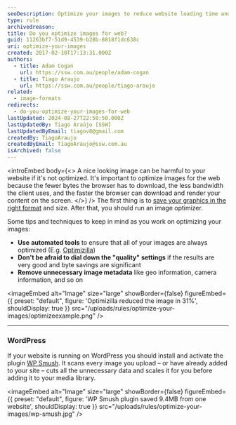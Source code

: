 ```yaml
---
seoDescription: Optimize your images to reduce website loading time and improve user experience by compressing files without sacrificing quality.
type: rule
archivedreason:
title: Do you optimize images for web?
guid: 11263bf7-51d9-4539-b28b-8818f1dc638c
uri: optimize-your-images
created: 2017-02-10T17:13:31.000Z
authors:
  - title: Adam Cogan
    url: https://ssw.com.au/people/adam-cogan
  - title: Tiago Araujo
    url: https://ssw.com.au/people/tiago-araujo
related:
  - image-formats
redirects:
  - do-you-optimize-your-images-for-web
lastUpdated: 2024-08-27T22:50:50.000Z
lastUpdatedBy: Tiago Araújo [SSW]
lastUpdatedByEmail: tiagov8@gmail.com
createdBy: TiagoAraujo
createdByEmail: TiagoAraujo@ssw.com.au
isArchived: false
---
```


<introEmbed
  body={<>
A nice looking image can be harmful to your website if it's not optimized. It's important to optimize images for the web because the fewer bytes the browser has to download, the less bandwidth the client uses, and the faster the browser can download and render your content on the screen.
  </>}
/>
The first thing is to [save your graphics in the right format](/image-formats) and size. After that, you should run an image optimizer.

Some tips and techniques to keep in mind as you work on optimizing your images:

* **Use** **automated tools** to ensure that all of your images are always optimized (E.g. [Optimizilla](https://imagecompressor.com))
* **Don't be afraid to dial down the "quality" settings** if the results are very good and byte savings are significant
* **Remove unnecessary image metadata** like geo information, camera information, and so on


<imageEmbed
  alt="Image"
  size="large"
  showBorder={false}
  figureEmbed={{
    preset: "default",
    figure: 'Optimizilla reduced the image in 31%',
    shouldDisplay: true
  }}
  src="/uploads/rules/optimize-your-images/optimizeexample.png"
/>

---

### WordPress

If your website is running on WordPress you should install and activate the plugin [WP Smush](https://wordpress.org/plugins/wp-smushit). It scans every image you upload – or have already added to your site – cuts all the unnecessary data and scales it for you before adding it to your media library.


<imageEmbed
  alt="Image"
  size="large"
  showBorder={false}
  figureEmbed={{
    preset: "default",
    figure: 'WP Smush plugin saved 9.4MB from one website',
    shouldDisplay: true
  }}
  src="/uploads/rules/optimize-your-images/wp-smush.jpg"
/>
